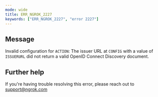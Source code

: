 ```yaml
---
mode: wide
title: ERR_NGROK_2227
keywords: ["ERR_NGROK_2227", "error 2227"]
---
```


## Message

Invalid configuration for `ACTION`: The issuer URL at `CONFIG` with a value of `ISSUERURL` did not return a valid OpenID Connect Discovery document.

## Further help

If you're having trouble resolving this error, please reach out to [support@ngrok.com](mailto:support@ngrok.com?subject=Help%20with%20ERR_NGROK_2227)
